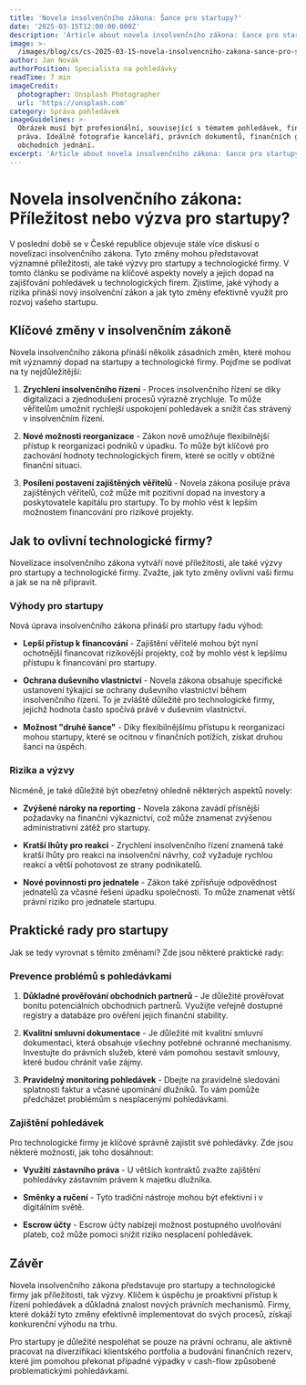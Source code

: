 ```yaml
---
title: 'Novela insolvenčního zákona: Šance pro startupy?'
date: '2025-03-15T12:00:00.000Z'
description: 'Article about novela insolvenčního zákona: šance pro startupy?'
image: >-
  /images/blog/cs/cs-2025-03-15-novela-insolvencniho-zakona-sance-pro-startupy-1743103008198.jpg
author: Jan Novák
authorPosition: Specialista na pohledávky
readTime: 7 min
imageCredit:
  photographer: Unsplash Photographer
  url: 'https://unsplash.com'
category: Správa pohledávek
imageGuidelines: >-
  Obrázek musí být profesionální, související s tématem pohledávek, financí nebo
  práva. Ideálně fotografie kanceláří, právních dokumentů, finančních grafů nebo
  obchodních jednání.
excerpt: 'Article about novela insolvenčního zákona: šance pro startupy?'
---
```

# Novela insolvenčního zákona: Příležitost nebo výzva pro startupy?

V poslední době se v České republice objevuje stále více diskusí o novelizaci insolvenčního zákona. Tyto změny mohou představovat významné příležitosti, ale také výzvy pro startupy a technologické firmy. V tomto článku se podíváme na klíčové aspekty novely a jejich dopad na zajišťování pohledávek u technologických firem. Zjistíme, jaké výhody a rizika přináší nový insolvenční zákon a jak tyto změny efektivně využít pro rozvoj vašeho startupu.

## Klíčové změny v insolvenčním zákoně

Novela insolvenčního zákona přináší několik zásadních změn, které mohou mít významný dopad na startupy a technologické firmy. Pojďme se podívat na ty nejdůležitější:

1. **Zrychlení insolvenčního řízení** - Proces insolvenčního řízení se díky digitalizaci a zjednodušení procesů výrazně zrychluje. To může věřitelům umožnit rychlejší uspokojení pohledávek a snížit čas strávený v insolvenčním řízení.

2. **Nové možnosti reorganizace** - Zákon nově umožňuje flexibilnější přístup k reorganizaci podniků v úpadku. To může být klíčové pro zachování hodnoty technologických firem, které se ocitly v obtížné finanční situaci.

3. **Posílení postavení zajištěných věřitelů** - Novela zákona posiluje práva zajištěných věřitelů, což může mít pozitivní dopad na investory a poskytovatele kapitálu pro startupy. To by mohlo vést k lepším možnostem financování pro rizikové projekty.

## Jak to ovlivní technologické firmy?

Novelizace insolvenčního zákona vytváří nové příležitosti, ale také výzvy pro startupy a technologické firmy. Zvažte, jak tyto změny ovlivní vaši firmu a jak se na ně připravit.

### Výhody pro startupy

Nová úprava insolvenčního zákona přináší pro startupy řadu výhod:

- **Lepší přístup k financování** - Zajištění věřitelé mohou být nyní ochotnější financovat rizikovější projekty, což by mohlo vést k lepšímu přístupu k financování pro startupy.

- **Ochrana duševního vlastnictví** - Novela zákona obsahuje specifické ustanovení týkající se ochrany duševního vlastnictví během insolvenčního řízení. To je zvláště důležité pro technologické firmy, jejichž hodnota často spočívá právě v duševním vlastnictví.

- **Možnost "druhé šance"** - Díky flexibilnějšímu přístupu k reorganizaci mohou startupy, které se ocitnou v finančních potížích, získat druhou šanci na úspěch.

### Rizika a výzvy

Nicméně, je také důležité být obezřetný ohledně některých aspektů novely:

- **Zvýšené nároky na reporting** - Novela zákona zavádí přísnější požadavky na finanční výkaznictví, což může znamenat zvýšenou administrativní zátěž pro startupy.

- **Kratší lhůty pro reakci** - Zrychlení insolvenčního řízení znamená také kratší lhůty pro reakci na insolvenční návrhy, což vyžaduje rychlou reakci a větší pohotovost ze strany podnikatelů.

- **Nové povinnosti pro jednatele** - Zákon také zpřísňuje odpovědnost jednatelů za včasné řešení úpadku společnosti. To může znamenat větší právní riziko pro jednatele startupu.

## Praktické rady pro startupy

Jak se tedy vyrovnat s těmito změnami? Zde jsou některé praktické rady:

### Prevence problémů s pohledávkami

1. **Důkladné prověřování obchodních partnerů** - Je důležité prověřovat bonitu potenciálních obchodních partnerů. Využijte veřejně dostupné registry a databáze pro ověření jejich finanční stability.

2. **Kvalitní smluvní dokumentace** - Je důležité mít kvalitní smluvní dokumentaci, která obsahuje všechny potřebné ochranné mechanismy. Investujte do právních služeb, které vám pomohou sestavit smlouvy, které budou chránit vaše zájmy.

3. **Pravidelný monitoring pohledávek** - Dbejte na pravidelné sledování splatnosti faktur a včasné upomínání dlužníků. To vám pomůže předcházet problémům s nesplacenými pohledávkami.

### Zajištění pohledávek

Pro technologické firmy je klíčové správně zajistit své pohledávky. Zde jsou některé možnosti, jak toho dosáhnout:

- **Využití zástavního práva** - U větších kontraktů zvažte zajištění pohledávky zástavním právem k majetku dlužníka.

- **Směnky a ručení** - Tyto tradiční nástroje mohou být efektivní i v digitálním světě.

- **Escrow účty** - Escrow účty nabízejí možnost postupného uvolňování plateb, což může pomoci snížit riziko nesplacení pohledávek.

## Závěr

Novela insolvenčního zákona představuje pro startupy a technologické firmy jak příležitosti, tak výzvy. Klíčem k úspěchu je proaktivní přístup k řízení pohledávek a důkladná znalost nových právních mechanismů. Firmy, které dokáží tyto změny efektivně implementovat do svých procesů, získají konkurenční výhodu na trhu.

Pro startupy je důležité nespoléhat se pouze na právní ochranu, ale aktivně pracovat na diverzifikaci klientského portfolia a budování finančních rezerv, které jim pomohou překonat případné výpadky v cash-flow způsobené problematickými pohledávkami.
